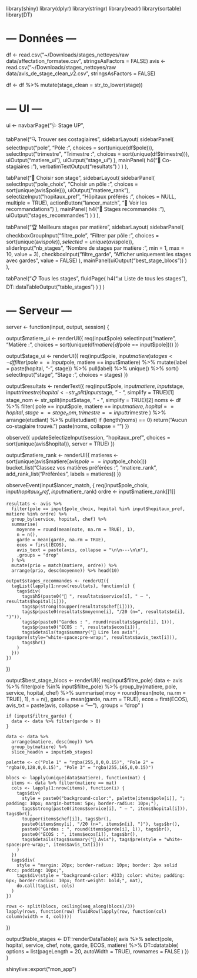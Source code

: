 library(shiny)
library(dplyr)
library(stringr)
library(readr)
library(sortable)
library(DT)

# --- Données ---
df <- read.csv("~/Downloads/stages_nettoyes/raw data/affectation_formatee.csv", stringsAsFactors = FALSE)
avis <- read.csv("~/Downloads/stages_nettoyes/raw data/avis_de_stage_clean_v2.csv", stringsAsFactors = FALSE)

df <- df %>% mutate(stage_clean = str_to_lower(stage))

# --- UI ---
ui <- navbarPage("🩺 Stage UP",

  tabPanel("🔍 Trouver ses costagiaires",
    sidebarLayout(
      sidebarPanel(
        selectInput("pole", "Pôle :", choices = sort(unique(df$pole))),
        selectInput("trimestre", "Trimestre :", choices = sort(unique(df$trimestre))),
        uiOutput("matiere_ui"),
        uiOutput("stage_ui")
      ),
      mainPanel(
        h4("👥 Co-stagiaires :"),
        verbatimTextOutput("resultats")
      )
    )
  ),

  tabPanel("🌟 Choisir son stage",
    sidebarLayout(
      sidebarPanel(
        selectInput("pole_choix", "Choisir un pôle :", choices = sort(unique(avis$pole))),
        uiOutput("matiere_rank"),
        selectizeInput("hopitaux_pref", "Hôpitaux préférés :", choices = NULL, multiple = TRUE),
        actionButton("lancer_match", "🌟 Voir les recommandations")
      ),
      mainPanel(
        h4("🔹 Stages recommandés :"),
        uiOutput("stages_recommandes")
      )
    )
  ),

  tabPanel("🏆 Meilleurs stages par matière",
    sidebarLayout(
      sidebarPanel(
        checkboxGroupInput("filtre_pole", "Filtrer par pôle :", choices = sort(unique(avis$pole)), selected = unique(avis$pole)),
        sliderInput("nb_stages", "Nombre de stages par matière :", min = 1, max = 10, value = 3),
        checkboxInput("filtre_garde", "Afficher uniquement les stages avec gardes", value = FALSE)
      ),
      mainPanel(uiOutput("best_stage_blocs"))
    )
  ),

  tabPanel("📋 Tous les stages",
    fluidPage(
      h4("📊 Liste de tous les stages"),
      DT::dataTableOutput("table_stages")
    )
  )
)

# --- Serveur ---
server <- function(input, output, session) {

  output$matiere_ui <- renderUI({
    req(input$pole)
    selectInput("matiere", "Matière :", choices = sort(unique(df$matiere[df$pole == input$pole])))
  })

  output$stage_ui <- renderUI({
    req(input$pole, input$matiere)
    stages <- df %>%
      filter(pole == input$pole, matiere == input$matiere) %>%
      mutate(label = paste(hopital, "-", stage)) %>%
      pull(label) %>% unique() %>% sort()
    selectInput("stage", "Stage :", choices = stages)
  })

  output$resultats <- renderText({
    req(input$pole, input$matiere, input$stage, input$trimestre)
    hopital <- str_split(input$stage, " - ", simplify = TRUE)[1]
    stage_nom <- str_split(input$stage, " - ", simplify = TRUE)[2]
    noms <- df %>%
      filter(
        pole == input$pole, matiere == input$matiere,
        hopital == hopital, stage == stage_nom,
        trimestre == input$trimestre
      ) %>%
      arrange(etudiant) %>% pull(etudiant)
    if (length(noms) == 0) return("Aucun co-stagiaire trouvé.")
    paste(noms, collapse = "\n")
  })

  observe({
    updateSelectizeInput(session, "hopitaux_pref", choices = sort(unique(avis$hopital)), server = TRUE)
  })

  output$matiere_rank <- renderUI({
    matieres <- sort(unique(avis$matiere[avis$pole == input$pole_choix]))
    bucket_list("Classez vos matières préférées :", "matiere_rank", add_rank_list("Préférées", labels = matieres))
  })

  observeEvent(input$lancer_match, {
    req(input$pole_choix, input$hopitaux_pref, input$matiere_rank)
    ordre <- input$matiere_rank[[1]]

    resultats <- avis %>%
      filter(pole == input$pole_choix, hopital %in% input$hopitaux_pref, matiere %in% ordre) %>%
      group_by(service, hopital, chef) %>%
      summarise(
        moyenne = round(mean(note, na.rm = TRUE), 1),
        n = n(),
        garde = mean(garde, na.rm = TRUE),
        ecos = first(ECOS),
        avis_text = paste(avis, collapse = "\n\n---\n\n"),
        .groups = "drop"
      ) %>%
      mutate(prio = match(matiere, ordre)) %>%
      arrange(prio, desc(moyenne)) %>% head(10)

    output$stages_recommandes <- renderUI({
      tagList(lapply(1:nrow(resultats), function(i) {
        tags$div(
          tags$h5(paste0("📌 ", resultats$service[i], " — ", resultats$hopital[i])),
          tags$p(strong(toupper(resultats$chef[i]))),
          tags$p(paste0(resultats$moyenne[i], "/20 (n=", resultats$n[i], ")")),
          tags$p(paste0("Gardes : ", round(resultats$garde[i], 1))),
          tags$p(paste0("ECOS : ", resultats$ecos[i])),
          tags$details(tags$summary("📝 Lire les avis"), tags$pre(style="white-space:pre-wrap;", resultats$avis_text[i])),
          tags$hr()
        )
      }))
    })
  })

  output$best_stage_blocs <- renderUI({
    req(input$filtre_pole)
    data <- avis %>%
      filter(pole %in% input$filtre_pole) %>%
      group_by(matiere, pole, service, hopital, chef) %>%
      summarise(
        moy = round(mean(note, na.rm = TRUE), 1),
        n = n(),
        garde = mean(garde, na.rm = TRUE),
        ecos = first(ECOS),
        avis_txt = paste(avis, collapse = "\n\n---\n\n"),
        .groups = "drop"
      )

    if (input$filtre_garde) {
      data <- data %>% filter(garde > 0)
    }

    data <- data %>%
      arrange(matiere, desc(moy)) %>%
      group_by(matiere) %>%
      slice_head(n = input$nb_stages)

    palette <- c("Pole 1" = "rgba(255,0,0,0.15)", "Pole 2" = "rgba(0,128,0,0.15)", "Pole 3" = "rgba(255,165,0,0.15)")

    blocs <- lapply(unique(data$matiere), function(mat) {
      items <- data %>% filter(matiere == mat)
      cols <- lapply(1:nrow(items), function(i) {
        tags$div(
          style = paste0("background-color:", palette[items$pole[i]], "; padding: 10px; margin-bottom: 5px; border-radius: 10px;"),
          tags$strong(paste0(items$service[i], " — ", items$hopital[i])), tags$br(),
          toupper(items$chef[i]), tags$br(),
          paste0(items$moy[i], "/20 (n=", items$n[i], ")"), tags$br(),
          paste0("Gardes : ", round(items$garde[i], 1)), tags$br(),
          paste0("ECOS : ", items$ecos[i]), tags$br(),
          tags$details(tags$summary("📝 Avis"), tags$pre(style = "white-space:pre-wrap;", items$avis_txt[i]))
        )
      })
      tags$div(
        style = "margin: 20px; border-radius: 10px; border: 2px solid #ccc; padding: 10px;",
        tags$div(style = "background-color: #333; color: white; padding: 6px; border-radius: 10px; font-weight: bold;", mat),
        do.call(tagList, cols)
      )
    })

    rows <- split(blocs, ceiling(seq_along(blocs)/3))
    lapply(rows, function(row) fluidRow(lapply(row, function(col) column(width = 4, col))))
  })

  output$table_stages <- DT::renderDataTable({
    avis %>%
      select(pole, hopital, service, chef, note, garde, ECOS, matiere) %>%
      DT::datatable(
        options = list(pageLength = 20, autoWidth = TRUE),
        rownames = FALSE
      )
  })
}

shinylive::export("mon_app")
